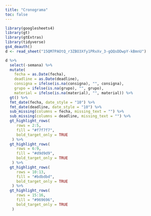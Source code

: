 ```yaml
---
title: "Cronograma"
toc: false
---
```


```r
library(googlesheets4)
library(gt)
library(gtExtras)
library(tidyverse)
gs4_deauth()
d <- read_sheet("15QM7PAOtQ_r3ZBO3Xfy1PRxXv_3-gQQsDDwpY-kBmnU")
```

```r
d %>% 
  select(-semana) %>% 
  mutate(
    fecha = as.Date(fecha),
    deadline = as.Date(deadline),
    consigna = ifelse(is.na(consigna), "", consigna),
    grupo = ifelse(is.na(grupo), "", grupo),
    material = ifelse(is.na(material), "", material)) %>%
  gt() %>%
  fmt_date(fecha, date_style = "10") %>%
  fmt_date(deadline, date_style = "10") %>%
  sub_missing(columns = fecha, missing_text = "") %>% 
  sub_missing(columns = deadline, missing_text = "") %>% 
  gt_highlight_rows(
     rows = 2:5,
     fill = "#f7f7f7",
     bold_target_only = TRUE
   ) %>% 
  gt_highlight_rows(
     rows = 6:9,
     fill = "#d9d9d9",
     bold_target_only = TRUE
   ) %>% 
  gt_highlight_rows(
     rows = 10:13,
     fill = "#bdbdbd",
     bold_target_only = TRUE
   ) %>% 
  gt_highlight_rows(
     rows = 15:16,
     fill = "#969696",
     bold_target_only = TRUE
   )
```
